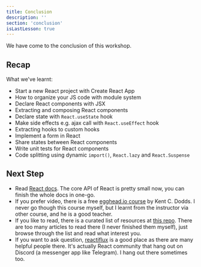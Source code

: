 ```yaml
---
title: Conclusion
description: ''
section: 'conclusion'
isLastLesson: true
---
```


We have come to the conclusion of this workshop.

## Recap

What we've learnt:

- Start a new React project with Create React App
- How to organize your JS code with module system
- Declare React components with JSX
- Extracting and composing React components
- Declare state with `React.useState` hook
- Make side effects e.g. ajax call with `React.useEffect` hook
- Extracting hooks to custom hooks
- Implement a form in React
- Share states between React components
- Write unit tests for React components
- Code splitting using dynamic `import()`, `React.lazy` and `React.Suspense`

## Next Step

- Read [React docs][react-docs]. The core API of React is pretty small now, you can finish the whole docs in one-go.
- If you prefer video, there is a free [egghead.io course][eggheadio-react-intro] by Kent C. Dodds. I never go though this course myself, but I learnt from the instructor via other course, and he is a good teacher.
- If you like to read, there is a curated list of resources at [this repo][react-redux-links]. There are too many articles to read there (I never finished them myself), just browse through the list and read what interest you.
- If you want to ask question, [reactiflux] is a good place as there are many helpful people there. It's actually React community that hang out on Discord (a messenger app like Telegram). I hang out there sometimes too.

[react-docs]: https://reactjs.org/docs
[eggheadio-react-intro]: https://egghead.io/courses/the-beginner-s-guide-to-react
[react-redux-links]: https://github.com/markerikson/react-redux-links
[reactiflux]: https://www.reactiflux.com/

